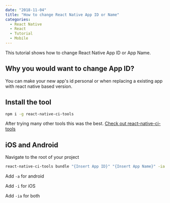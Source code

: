 ```yaml
---
date: "2018-11-04"
title: "How to change React Native App ID or Name"
categories:
  - React Native
  - React
  - Tutorial
  - Mobile
---
```

This tutorial shows how to change React Native App ID or App Name.
## Why you would want to change App ID?
You can make your new app's id personal or when replacing a existing app with react native based version.
## Install the tool
```bash
npm i -g react-native-ci-tools
```

After trying many other tools this was the best. [Check out react-native-ci-tools](https://www.npmjs.com/package/react-native-ci-tools)
## iOS and Android
Navigate to the root of your project

```bash
react-native-ci-tools bundle "{Insert App ID}" "{Insert App Name}" -ia
```

Add `-a` for android

Add `-i` for iOS

Add `-ia` for both

